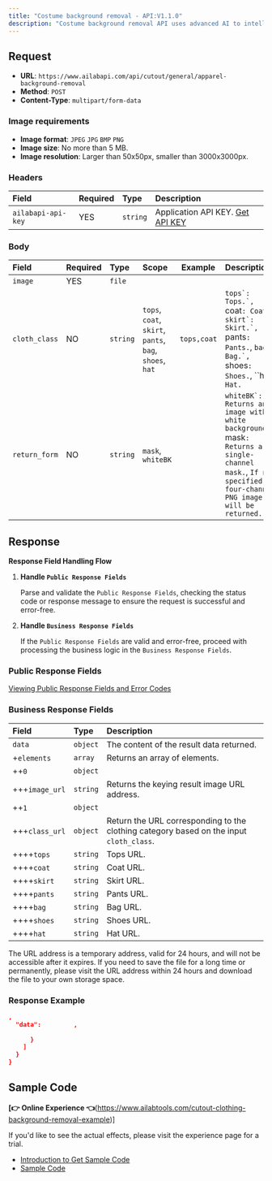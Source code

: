 ```yaml
---
title: "Costume background removal - API:V1.1.0"
description: "Costume background removal API uses advanced AI to intelligently detect and isolate clothing items, erasing backgrounds to highlight garment details effortlessly. Ideal for e-commerce and display."
---
```



<apiOfflineNotice />


## Request

- **URL**: `https://www.ailabapi.com/api/cutout/general/apparel-background-removal`
- **Method**: `POST`
- **Content-Type**: `multipart/form-data`

### Image requirements

- **Image format**: `JPEG` `JPG` `BMP` `PNG`
- **Image size**: No more than 5 MB.
- **Image resolution**: Larger than 50x50px, smaller than 3000x3000px.

### Headers

| Field              | Required | Type     | Description                                        |
|:-------------------|:---------|:---------|:---------------------------------------------------|
| `ailabapi-api-key` | YES      | `string` | Application API KEY. [Get API KEY](/doc/get-api-key) |

### Body

| Field         | Required | Type     | Scope                                                                                                            | Example     | Description                                                                                                                                                                                                                                                |
|:--------------|:---------|:---------|:-----------------------------------------------------------------------------------------------------------------|-------------|:-----------------------------------------------------------------------------------------------------------------------------------------------------------------------------------------------------------------------------------------------------------|
| `image`       | YES      | `file`   |                                                                                                                  |             |                                                                                                                                                                                                                                                            |
| `cloth_class` | NO       | `string` | ``tops``, ``coat``, ``skirt``, ``pants``, ``bag``, ``shoes``, ``hat`` | `tops,coat` | ``tops`: Tops.`, ``coat`: Coat.`, ``skirt`: Skirt.`, ``pants`: Pants.`, ``bag`: Bag.`, ``shoes`: Shoes.`, ``hat`: Hat.` |
| `return_form` | NO       | `string` | ``mask``, ``whiteBK`` |             | ``whiteBK`: Returns an image with a white background.`, ``mask`: Returns a single-channel mask.`, `If not specified, a four-channel PNG image will be returned.` |

## Response

**Response Field Handling Flow**

1. **Handle `Public Response Fields`**

   Parse and validate the `Public Response Fields`, checking the status code or response message to ensure the request is successful and error-free.

2. **Handle `Business Response Fields`**

   If the `Public Response Fields` are valid and error-free, proceed with processing the business logic in the `Business Response Fields`.

### Public Response Fields

<a href="/docs/response-description" target="_blank">Viewing Public Response Fields and Error Codes</a>

### Business Response Fields

| Field          | Type     | Description                                                                             |
|:---------------|:---------|:----------------------------------------------------------------------------------------|
| `data`         | `object` | The content of the result data returned.                                                |
| +`elements`    | `array`  | Returns an array of elements.                                                           |
| ++`0`          | `object` |                                                                                         |
| +++`image_url` | `string` | Returns the keying result image URL address.                                            |
| ++`1`          | `object` |                                                                                         |
| +++`class_url` | `object` | Return the URL corresponding to the clothing category based on the input `cloth_class`. |
| ++++`tops`     | `string` | Tops URL.                                                                               |
| ++++`coat`     | `string` | Coat URL.                                                                               |
| ++++`skirt`    | `string` | Skirt URL.                                                                              |
| ++++`pants`    | `string` | Pants URL.                                                                              |
| ++++`bag`      | `string` | Bag URL.                                                                                |
| ++++`shoes`    | `string` | Shoes URL.                                                                              |
| ++++`hat`      | `string` | Hat URL.                                                                                |

The URL address is a temporary address, valid for 24 hours, and will not be accessible after it expires. If you need to save the file for a long time or permanently, please visit the URL address within 24 hours and download the file to your own storage space.

### Response Example

```json
,
  "data":         ,
      
      }
    ]
  }
}
```

## Sample Code

**[👉 Online Experience 👈**(https://www.ailabtools.com/cutout-clothing-background-removal-example)]

If you'd like to see the actual effects, please visit the experience page for a trial.

- [Introduction to Get Sample Code](get-sample-code)
- [Sample Code][PostmanURL]

[PostmanURL]: https://documenter.getpostman.com/view/26387069/2s93JxqgHE#34bba950-f2c5-4033-be02-09669b6b1d01